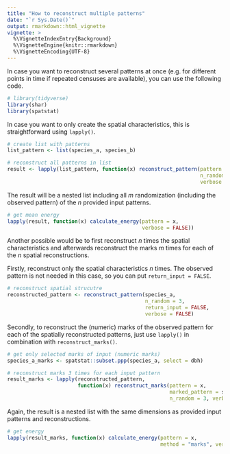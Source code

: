 ```yaml
---
title: "How to reconstruct multiple patterns"
date: "`r Sys.Date()`"
output: rmarkdown::html_vignette
vignette: >
  %\VignetteIndexEntry{Background}
  %\VignetteEngine{knitr::rmarkdown}
  %\VignetteEncoding{UTF-8}
---
```


In case you want to reconstruct several patterns at once (e.g. for different points in time if repeated censuses are available), you can use the following code.

```r
# library(tidyverse)
library(shar)
library(spatstat)
```

In case you want to only create the spatial characteristics, this is straightforward using `lapply()`. 

```r
# create list with patterns
list_pattern <- list(species_a, species_b)

# reconstruct all patterns in list
result <- lapply(list_pattern, function(x) reconstruct_pattern(pattern = x, 
                                                               n_random = 3, 
                                                               verbose = FALSE))

```

The result will be a nested list including all *m* randomization (including the observed pattern) of the *n* provided input patterns. 

```r
# get mean energy
lapply(result, function(x) calculate_energy(pattern = x,
                                            verbose = FALSE))
```

Another possible would be to first reconstruct *n* times the spatial characteristics and afterwards reconstruct the marks *m* times for each of the *n* spatial reconstructions.

Firstly, reconstruct only the spatial characteristics *n* times. The observed pattern is not needed in this case, so you can put `return_input = FALSE`.

```r
# reconstruct spatial strucutre
reconstructed_pattern <- reconstruct_pattern(species_a, 
                                             n_random = 3, 
                                             return_input = FALSE,
                                             verbose = FALSE)
```

Secondly, to reconstruct the (numeric) marks of the observed pattern for each of the spatially reconstructed patterns, just use `lapply()` in combination with `reconstruct_marks()`.

```r
# get only selected marks of input (numeric marks)
species_a_marks <- spatstat::subset.ppp(species_a, select = dbh)

# reconstruct marks 3 times for each input pattern
result_marks <- lapply(reconstructed_pattern, 
                       function(x) reconstruct_marks(pattern = x, 
                                                     marked_pattern = species_a_marks, 
                                                     n_random = 3, verbose = FALSE))
```

Again, the result is a nested list with the same dimensions as provided input patterns and reconstructions.

```r
# get energy
lapply(result_marks, function(x) calculate_energy(pattern = x, 
                                                  method = "marks", verbose = FALSE))
```
